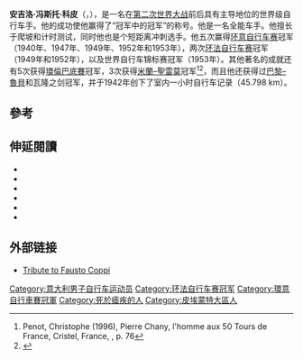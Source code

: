 {{Infobox cyclist
| name        = 冯斯托·科皮<br>Fausto Coppi
| image       = Fausto Coppi, Tour de France 1952 01 (cropped).jpg
| caption     = 攝於{{le|1952年環法單車賽|1952 Tour de France}}
| fullname    = Angelo Fausto Coppi
| nickname    = ''The Heron''<br />''Il Campionissimo''<br />(Champion of Champions)
| birth_date  = {{birth date|1919|09|15|df=y}}
| birth_place = [[意大利|意大利]][[卡斯泰拉尼亚|卡斯泰拉尼亚]]
| death_date  = {{death date and age|1960|01|02|1919|09|15|df=y}}
| death_place = 意大利[[托尔托纳|托尔托纳]]
| height      = {{height|m=1.77}}
| weight      = {{convert|68|kg|lb stlb|0|abbr=on}}
| discipline  = Road and track
| role        = Rider
| ridertype   = All-rounder
| proyears1   = 1938–1939
| proteam1    = Dopolavoro Tortona
| proyears2   = 1939–1942
| proteam2    = 萊尼亞諾
| proyears3   = 1945
| proteam3    = Cicli Nulli Roma
| proyears4   = 1945–1955
| proteam4    = 比安奇
| proyears5   = 1956–1957
| proteam5    = 卡爾帕諾
| proyears6   = 1958
| proteam6    = 比安奇
| proyears7   = 1959
| proteam7    = Tricofilina–Coppi
| majorwins   = '''[[三大自行車環賽|三大賽]]'''
:'''[[環法單車賽|環法單車賽]]'''
::'''[[General_classification_in_the_Tour_de_France|General classification]]''' ([[1949_Tour_de_France|1949]], [[1952_Tour_de_France|1952]])
::[[Mountains_classification_in_the_Tour_de_France|Mountain classification]] (1949, 1952)
::9 individual stages (1949-1952)
:'''[[環意單車賽|環意單車賽]]'''
::'''[[General_classification_in_the_Giro_d'Italia|General classification]]''' ([[1940_Giro_d'Italia|1940]], [[1947_Giro_d'Italia|1947]], [[1949_Giro_d'Italia|1949]], [[1952_Giro_d'Italia|1952]], [[1953_Giro_d'Italia|1953]])
::[[Mountains_classification_in_the_Giro_d'Italia|Mountain classification]] ([[1948_Giro_d'Italia|1948]], 1949, [[1954_Giro_d'Italia|1954]])
::22 individual stages (1940–[[1955_Giro_d'Italia|1955]])
'''{{le|經典單車賽|Classic cycle races|單日及經典單車賽}}'''
:[[米蘭–聖雷莫|米蘭–聖雷莫]] (1946, 1948, 1949)
:[[巴黎–魯貝|巴黎–魯貝]] (1950)
:[[環倫巴底賽|環倫巴底賽]] (1946, 1947, 1948, 1949, [[1954_Giro_di_Lombardia|1954]])
:[[La_Flèche_Wallonne|La Flèche Wallonne]] (1950)
:[[Grand_Prix_des_Nations|Grand Prix des Nations]] (1946, 1947)
:[[Italian_National_Road_Race_Championships|National Road Race Championships]] (1942, 1945, 1949, 1955)
:[[Giro_dell'Emilia|Giro dell'Emilia]] (1941, 1947, 1948)
:[[Giro_della_Romagna|Giro della Romagna]] (1946, 1947, 1949)
:[[Giro_del_Veneto|Giro del Veneto]] (1941, 1947, 1949)
:[[Tre_Valli_Varesine|Tre Valli Varesine]] (1941, 1948, 1955)
'''其他'''
:[[Hour_record|Hour record]] (1942)
| medaltemplates =
{{MedalCountry|{{ITA}}}}
{{MedalSport|Men's [[road_bicycle_racing|road bicycle racing]]}}
{{MedalCompetition|[[UCI_Road_World_Championships|World Championships]]}}
{{MedalGold|[[1953_UCI_Road_World_Championships|1953 Lugano]]|Road race}}
{{MedalBronze|[[1949_UCI_Road_World_Championships|1949 Copenhagen]]|Road race}}
{{MedalSport|Men's [[track_cycling|track cycling]]}}
{{MedalCompetition|[[UCI_Track_Cycling_World_Championships|World Championships]]}}
{{MedalGold|[[1947_UCI_Track_Cycling_World_Championships|1947 Paris]]|Individual pursuit}}
{{MedalGold|[[1949_UCI_Track_Cycling_World_Championships|1949 Copenhagen]]|Individual pursuit}}
{{MedalSilver|[[1948_UCI_Track_Cycling_World_Championships|1948 Amsterdam]]|Individual pursuit}}
}}
'''安吉洛·冯斯托·科皮'''（{{lang-it|Angelo Fausto Coppi}}，{{bd|1919年|9月15日|1960年|2月2日}}），是一名在[[第二次世界大战|第二次世界大战]]前后具有主导地位的世界级自行车手。他的成功使他赢得了“冠军中的冠军”的称号。他是一名全能车手。他擅长于爬坡和计时测试，同时他也是个短距离冲刺选手。他五次赢得[[环意自行车赛|环意自行车赛]]冠军（1940年、1947年、1949年、1952年和1953年），两次[[环法自行车赛|环法自行车赛]]冠军（1949年和1952年），以及世界自行车锦标赛冠军（1953年）。其他著名的成就还有5次获得[[環倫巴底賽|環倫巴底賽]]冠军，3次获得[[米蘭–聖雷莫|米蘭–聖雷莫]]冠军<ref>Penot, Christophe (1996), Pierre Chany, l'homme aux 50 Tours de France, Cristel, France, {{ISBN|2-9510116-0-1}}, p. 76</ref><ref name="DaveM">{{Cite web|url=http://davesbikeblog.squarespace.com/blog/2008/1/24/fausto-coppi-il-campionissimo.html|title=Dave Moulton's Blog - Dave Moulton's Bike Blog - Fausto Coppi: Il Campionissimo|website=davesbikeblog.squarespace.com|access-date=2022-02-14|archive-date=2015-03-21|archive-url=https://web.archive.org/web/20150321055329/http://davesbikeblog.squarespace.com/blog/2008/1/24/fausto-coppi-il-campionissimo.html}}</ref>，而且他还获得过[[巴黎–魯貝|巴黎–魯貝]]和瓦隆之剑冠军，并于1942年创下了室内一小时自行车记录（45.798 km）。

==參考==
{{reflist}}

==伸延閱讀==
{{Refbegin}}
* {{cite book|last=Augendre|first=Jacques|author-link=Jacques Augendre|title=Fausto Coppi|url=https://books.google.com/books?id=WU7kAAAACAAJ|year=2000|publisher=Bromley Books|location=London|isbn=978-0-9531729-6-2|access-date=2022-02-14|archive-date=2020-08-01|archive-url=https://web.archive.org/web/20200801122725/https://books.google.com/books?id=WU7kAAAACAAJ}}
* {{cite book|last=Buzzati|first=Dino|author-link=Dino Buzzati|title=The Giro D'Italia: Coppi Versus Bartali at the 1949 Tour of Italy|url=https://books.google.com/books?id=pw_sPQAACAAJ|year=1998|publisher=VeloPress|location=Boulder, Colorado|isbn=978-1-884737-51-0|access-date=2022-02-14|archive-date=2020-07-27|archive-url=https://web.archive.org/web/20200727104202/https://books.google.com/books?id=pw_sPQAACAAJ}}
* {{cite book|last=Duker|first=Peter|title=Coppi|url=https://books.google.com/books?id=UYhVHQAACAAJ|year=1982|publisher=New Horizon|location=Bognor Regis, UK|isbn=978-0-86116-945-0|access-date=2022-02-14|archive-date=2020-08-01|archive-url=https://web.archive.org/web/20200801120049/https://books.google.com/books?id=UYhVHQAACAAJ}}
* {{cite book|last=Fotheringham|first=William|author-link=William Fotheringham|title=Fallen Angel: The Passion of Fausto Coppi|url=https://books.google.com/books?id=7pObY1yMyRUC|year=2009|publisher=Yellow Jersey Press|location=London|isbn=978-0-224-07447-6|access-date=2022-02-14|archive-date=2020-08-01|archive-url=https://web.archive.org/web/20200801133646/https://books.google.com/books?id=7pObY1yMyRUC}}
* {{cite book|last=Sykes|first=Herbie|author-link=Herbie Sykes|title=Coppi: Inside the Legend of the Campionissimo|url=https://books.google.com/books?id=7uktcWZqLhIC|year=2013|series=Rouleur Series|publisher=[[A_&_C_Black|A & C Black]]|location=London|isbn=978-1-4081-8166-9|access-date=2022-02-14|archive-date=2020-08-01|archive-url=https://web.archive.org/web/20200801124937/https://books.google.com/books?id=7uktcWZqLhIC}}
* {{cite book|last=Trence|first=Salvatore|title=Fausto Coppi: "The Campionissimo"|url=https://books.google.com/books?id=rx3wAAAAMAAJ|year=c. 1970|publisher=Kennedy Brothers|location=Yorkshire, UK|access-date=2022-02-14|archive-date=2020-08-01|archive-url=https://web.archive.org/web/20200801131054/https://books.google.com/books?id=rx3wAAAAMAAJ}}
{{Refend}}


==外部链接==
* [http://faustocoppi.altervista.org/ Tribute to Fausto Coppi] {{Wayback|url=http://faustocoppi.altervista.org/ |date=20170428161916 }}

{{Authority control}}

[[Category:意大利男子自行车运动员|Category:意大利男子自行车运动员]]
[[Category:环法自行车赛冠军|Category:环法自行车赛冠军]]
[[Category:環意自行車賽冠軍|Category:環意自行車賽冠軍]]
[[Category:死於瘧疾的人|Category:死於瘧疾的人]]
[[Category:皮埃蒙特大區人|Category:皮埃蒙特大區人]]